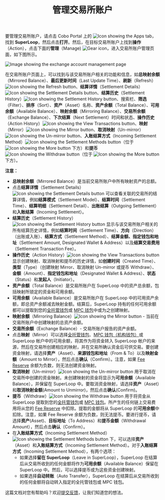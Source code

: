 ﻿---
title: "管理交易所账户"
sidebarTitle: "管理交易所账户"
---

要管理交易所账户，请点击 Cobo Portal 上的 <img src="/en/images/common/icon_apps.svg" className="icon" alt="Icon showing the Apps tab"/>，找到 **SuperLoop**，然后点击**打开**。然后，在目标交易所账户上找到**操作**（Action），点击下面的**管理**（Manage) <img src="/en/images/common/icon_advanced.svg" className="icon" alt="Gear icon"/>，进入交易所账户管理页面，如下图所示。

<img src="/cn/images/portal-apps/superloop/manage-exchange-account.svg" className="screenshot_full_screen" alt="Image showing the exchange account management page" />

在交易所账户页面上，可以找到与该交易所账户相关的功能和信息，如**总映射余额**（Mirrored Balance）、**最后更新时间**（Last Update Time）、**刷新**（Refresh）<img src="/en/images/common/icon_refresh.svg" className="icon" alt="Icon showing the Refresh button"/>、**结算详情**（Settlement Details）<img src="/en/images/common/icon_settlement_details.svg" className="icon" alt="Icon showing the Settlement Details button"/>、**结算历史**（Settlement History）<img src="/en/images/common/icon_settlement_history.svg" className="icon" alt="Icon showing the Settlement History button"/>、搜索栏、**筛选**（Filter）、**排序**（Sort）、**资产**（Asset）名称、**资产余额**（Total Balance）、**可用余额**（Available Balance）、**映射余额**（Mirroring Balance）、**交易所余额**（Exchange Balance）、**下次结算**（Next Settlement）时间和状态、**操作历史**（Action History）<img src="/en/images/common/icon_view_transactions.svg" className="icon" alt="Icon showing the View Transactions button"/>、**映射**（Mirror）<img src="/en/images/common/icon_mirror.svg" className="icon" alt="Icon showing the Mirror button"/>、**取消映射**（Un-mirror）<img src="/en/images/common/icon_unmirror.svg" className="icon" alt="Icon showing the Un-mirror button"/>、**入账结算方式**（Incoming Settlement Method）<img src="/en/images/common/icon_settlement_methods.svg" className="icon" alt="Icon showing the Settlement Methods button"/>（位于 <img src="/en/images/common/icon_more.svg" className="icon" alt="Icon showing the More button"/> 下方）和**提币**<img src="/en/images/common/icon_withdraw.svg" className="icon" alt="Icon showing the Withdraw button"/>（位于 <img src="/en/images/common/icon_more.svg" className="icon" alt="Icon showing the More button"/> 下方）。

**注意：**
- **总映射余额**（Mirrored Balance）是当前交易所账户中所有映射资产的总额。
- 点击**结算详情**（Settlement Details）<img src="/en/images/common/icon_settlement_details.svg" className="icon" alt="Icon showing the Settlement Details button"/> 可以查看关联的交易所的结算详情，例如**结算模式**（Settlement Model）、**结算时间**（Settlement Time）、**结算明细**（Settlement Detail）、**出账结算**（Outgoing Settlement）和**入账结算**（Incoming Settlement）。
- **结算历史**（Settlement History）<img src="/en/images/common/icon_settlement_history.svg" className="icon" alt="Icon showing the Settlement History button"/> 显示与该交易所账户相关的所有结算历史详情，例如**结算时间**（Settlement Time）、**方向**（Direction）（出账或入账）、**结算方式**（Settlement Method）、**结算金额、指定钱包和地址**（Settlement Amount, Designated Wallet & Address）以及**结算交易费用**（Settlement Transaction Fee）。
- **操作历史**（Action History）<img src="/en/images/common/icon_view_transactions.svg" className="icon" alt="Icon showing the View Transactions button"/> 显示创建映射、取消映射和提币的历史详情，如**创建时间**（Created Time）、**类型**（Type）（创建映射 Mirror、取消映射 Un-mirror 或提币 Withdraw）、**金额**（Amount）、**指定钱包和地址**（Designated Wallet & Address）、**状态**（Status）和**发起人**（Initiator）。
- **资产余额**（Total Balance）是交易所账户在 SuperLoop 中的资产总余额，包括映射所锁定的资金和可用余额。
- **可用余额**（Available Balance）是交易所账户在 SuperLoop 中的可用资产余额，即总资产余额减去映射金额。结算后，SuperLoop 持有的任何可用余额都可以提取到您的[全托管钱包](/cn/portal/custodial-wallets/introduction)或 [MPC 钱包](/cn/portal/mpc-wallets/introduction)中或为之创建映射。
- **映射余额**（Mirroring Balance）<img src="/en/images/common/icon_mirror.svg" className="icon" alt="Icon showing the Mirror button"/> - 当前在交易所账户中创建映射的总资产余额。
- **交易所余额**（Exchange Balance）- 交易所账户报告的资产余额。
- 点击**映射**（Mirror）可以选择[全托管钱包](/cn/portal/custodial-wallets/introduction)、[MPC 钱包（机构钱包）](/cn/portal/mpc-wallets/ocw/introduction)或 SuperLoop 帐户中的可用余额，将其作为将资金转入 SuperLoop 帐户的来源，然后在交易所创建相应的映射，并在交易所确认资金后可供交易。要创建资金映射，请选择**资产**（Asset）、**来源钱包和地址**（From & To）以及**映射金额**（Amount to Mirror），然后点击**确认**（Confirm）。注意，如果 [Fee Reserve](/cn/apps/superloop/manage-fee-reserve) 余额为负数，则无法创建资金映射。
- **取消映射**（Un-mirror）<img src="/en/images/common/icon_unmirror.svg" className="icon" alt="Icon showing the Un-mirror button"/> 用于取消在交易所中创建的资金映射。未创建映射的资金将显示为**可用余额**（Available Balance），并保留在 SuperLoop 中。要取消资金映射，请选择**资产**（Asset）和**取消映射金额**(Amount to Unmirror)，然后点击**确认**(Confirm)。
- **提币**（Withdraw）<img src="/en/images/common/icon_withdraw.svg" className="icon" alt="Icon showing the Withdraw button"/> 用于将资金从 SuperLoop 提取到您的[全托管钱包](/cn/portal/custodial-wallets/introduction)或 [MPC 钱包](/cn/portal/mpc-wallets/introduction)。所产生的任何链上交易费用将从您的 [Fee Reserve](/cn/apps/superloop/manage-fee-reserve) 中扣除。提取的金额将从 SuperLoop 的**可用余额**中扣除。注意，如果 Fee Reserve 余额为负数，则无法提币。要进行提币，请选择**资产**(Asset)、**目标地址**（To Address）和**提币金额**（Withdrawal Amount），然后点击**确认**（Confirm）。
- 在**入账结算方式**（Incoming Settlement Method）<img src="/en/images/common/icon_settlement_methods.svg" className="icon" alt="Icon showing the Settlement Methods button"/> 下，可以选择**资产**（Asset）和**入账结算方式**（Incoming Settlement Method）。对于**入账结算方式**（Incoming Settlement Method），有两个选项：
    - 如果选择**留在 SuperLoop**（Leave in SuperLoop），SuperLoop 在结算后从交易所收到的任何金额将作为**可用余额**（Available Balance）保留在 SuperLoop 中。然后，可以选择提币或为这些资金创建映射。
    - 如果选择**自动转账**（Auto Transfer），SuperLoop 在结算后从交易所收到的任何金额将自动转入指定的全托管钱包或 MPC 钱包。


<Tip>这篇文档对您有帮助吗？欢迎[提交反馈](https://forms.zohopublic.com/cobo/form/DocumentFeedbackForm/formperma/QvLOhxJv1_JMsJ-1dleZ8Itb_7rzN-LtgvsDdxosoVI)，让我们知道您的想法。</Tip>